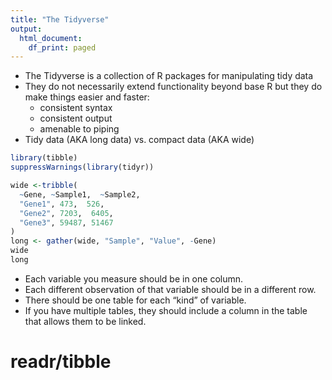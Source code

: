 ```yaml
---
title: "The Tidyverse"
output:
  html_document:
    df_print: paged
---
```


- The Tidyverse is a collection of R packages for manipulating tidy data
- They do not necessarily extend functionality beyond base R but they do make things easier and faster:
    - consistent syntax
    - consistent output
    - amenable to piping

- Tidy data (AKA long data) vs. compact data (AKA wide)
```r
library(tibble)
suppressWarnings(library(tidyr))

wide <-tribble(
  ~Gene, ~Sample1,  ~Sample2,
  "Gene1", 473,  526,
  "Gene2", 7203,  6405,
  "Gene3", 59487, 51467
)
long <- gather(wide, "Sample", "Value", -Gene)
wide
long
```

- Each variable you measure should be in one column.
- Each different observation of that variable should be in a different row.
- There should be one table for each "kind" of variable.
- If you have multiple tables, they should include a column in the table that allows them to be linked.

# readr/tibble


